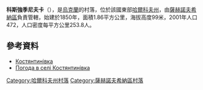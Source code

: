 {{coord|49|5|57|N|35|40|24|E|scale:100000_region:UA|display=title}}

'''科斯強季尼夫卡'''（{{lang-uk|Костянтинівка}}），是[[烏克蘭|烏克蘭]]的村落，位於該國東部[[哈爾科夫州|哈爾科夫州]]，由[[薩赫諾夫希納區|薩赫諾夫希納區]]負責管轄，始建於1850年，面積1.86平方公里，海拔高度99米，2001年人口472，人口密度每平方公里253.8人。

==參考資料==
*[http://w1.c1.rada.gov.ua/pls/z7502/A005?rdat1=09.01.2009&rf7571=33977 Костянтинівка]
* [http://weather.in.ua/ua/har'kovskaja/11750 Погода в селі Костянтинівка]

{{DEFAULTSORT:Костянтинівка}}
[[Category:哈爾科夫州村落|Category:哈爾科夫州村落]]
[[Category:薩赫諾夫希納區村落|Category:薩赫諾夫希納區村落]]


{{Kharkiv-geo-stub}}